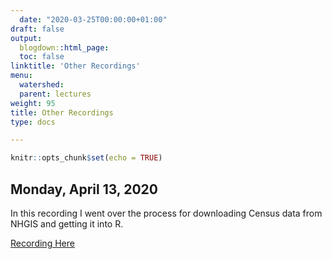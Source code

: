 ```yaml
---
  date: "2020-03-25T00:00:00+01:00"
draft: false
output:
  blogdown::html_page:
  toc: false
linktitle: 'Other Recordings'
menu:
  watershed:
  parent: lectures
weight: 95
title: Other Recordings
type: docs

---
```

  
  ```r
knitr::opts_chunk$set(echo = TRUE)
```
## Monday, April 13, 2020
In this recording I went over the process for downloading Census data from NHGIS and getting it into R.

[Recording Here](https://unc.zoom.us/rec/share/udYsCuDM2VhJbLeXs0SYYK8EONm7X6a80SNL-PEKyxuxOejNnlorfzrmsALsjqiS?startTime=1586794396000)